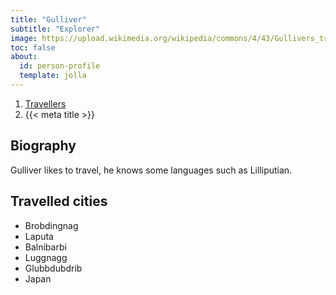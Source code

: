```yaml
---
title: "Gulliver"
subtitle: "Explorer"
image: https://upload.wikimedia.org/wikipedia/commons/4/43/Gullivers_travels.jpg
toc: false
about:
  id: person-profile
  template: jolla
---
```


```{=html}
<nav aria-label="breadcrumb">
  <ol class="breadcrumb">
    <li class="breadcrumb-item"><a href="../../travellers.html">Travellers</a></li>
    <li class="breadcrumb-item active" aria-current="page">{{< meta title >}}</li>
  </ol>
</nav>
```

:::{#person-profile}
:::

## Biography

Gulliver likes to travel, he knows some languages such as Lilliputian.

## Travelled cities

- Brobdingnag
- Laputa
- Balnibarbi
- Luggnagg
- Glubbdubdrib
- Japan


